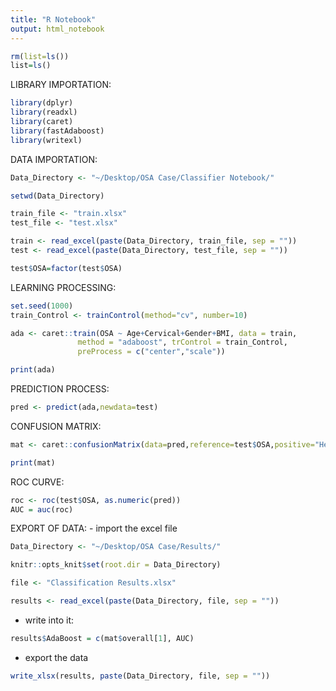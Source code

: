 ```yaml
---
title: "R Notebook"
output: html_notebook
---
```



```r
rm(list=ls())
list=ls()
```
LIBRARY IMPORTATION:
```r
library(dplyr)
library(readxl)
library(caret)
library(fastAdaboost)
library(writexl)
```

DATA IMPORTATION:
```r
Data_Directory <- "~/Desktop/OSA Case/Classifier Notebook/"

setwd(Data_Directory)

train_file <- "train.xlsx"
test_file <- "test.xlsx"

train <- read_excel(paste(Data_Directory, train_file, sep = ""))
test <- read_excel(paste(Data_Directory, test_file, sep = ""))

test$OSA=factor(test$OSA)
```

LEARNING PROCESSING:
```r
set.seed(1000)
train_Control <- trainControl(method="cv", number=10)

ada <- caret::train(OSA ~ Age+Cervical+Gender+BMI, data = train,
               method = "adaboost", trControl = train_Control, 
               preProcess = c("center","scale"))

print(ada)
```

PREDICTION PROCESS:
```r
pred <- predict(ada,newdata=test)

```

CONFUSION MATRIX:
```r
mat <- caret::confusionMatrix(data=pred,reference=test$OSA,positive="Healthy")

print(mat)
```

ROC CURVE:
```r
roc <- roc(test$OSA, as.numeric(pred))
AUC = auc(roc)
```

EXPORT OF DATA:
- import the excel file
```r
Data_Directory <- "~/Desktop/OSA Case/Results/"

knitr::opts_knit$set(root.dir = Data_Directory)

file <- "Classification Results.xlsx"

results <- read_excel(paste(Data_Directory, file, sep = ""))
```

- write into it:
```r
results$AdaBoost = c(mat$overall[1], AUC)

```

- export the data 
```r
write_xlsx(results, paste(Data_Directory, file, sep = ""))
```
